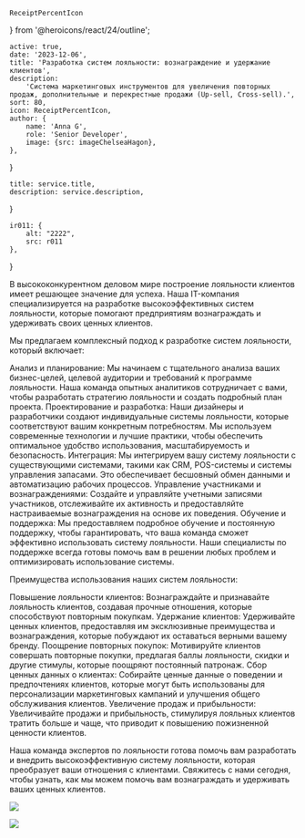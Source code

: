     ReceiptPercentIcon
} from '@heroicons/react/24/outline';

    active: true,
    date: '2023-12-06',
    title: 'Разработка систем лояльности: вознаграждение и удержание клиентов',
    description:
        'Система маркетинговых инструментов для увеличения повторных продаж, дополнительные и перекрестные продажи (Up-sell, Cross-sell).',
    sort: 80,
    icon: ReceiptPercentIcon,
    author: {
        name: 'Anna G',
        role: 'Senior Developer',
        image: {src: imageChelseaHagon},
    },
}

    title: service.title,
    description: service.description,
}

    ir011: {
        alt: "2222",
        src: r011
    },
}

В высококонкурентном деловом мире построение лояльности клиентов имеет решающее значение для успеха. Наша IT-компания специализируется на разработке высокоэффективных систем лояльности, которые помогают предприятиям вознаграждать и удерживать своих ценных клиентов.

Мы предлагаем комплексный подход к разработке систем лояльности, который включает:

Анализ и планирование: Мы начинаем с тщательного анализа ваших бизнес-целей, целевой аудитории и требований к программе лояльности. Наша команда опытных аналитиков сотрудничает с вами, чтобы разработать стратегию лояльности и создать подробный план проекта.
Проектирование и разработка: Наши дизайнеры и разработчики создают индивидуальные системы лояльности, которые соответствуют вашим конкретным потребностям. Мы используем современные технологии и лучшие практики, чтобы обеспечить оптимальное удобство использования, масштабируемость и безопасность.
Интеграция: Мы интегрируем вашу систему лояльности с существующими системами, такими как CRM, POS-системы и системы управления запасами. Это обеспечивает бесшовный обмен данными и автоматизацию рабочих процессов.
Управление участниками и вознаграждениями: Создайте и управляйте учетными записями участников, отслеживайте их активность и предоставляйте настраиваемые вознаграждения на основе их поведения.
Обучение и поддержка: Мы предоставляем подробное обучение и постоянную поддержку, чтобы гарантировать, что ваша команда сможет эффективно использовать систему лояльности. Наши специалисты по поддержке всегда готовы помочь вам в решении любых проблем и оптимизировать использование системы.

Преимущества использования наших систем лояльности:

Повышение лояльности клиентов: Вознаграждайте и признавайте лояльность клиентов, создавая прочные отношения, которые способствуют повторным покупкам.
Удержание клиентов: Удерживайте ценных клиентов, предоставляя им эксклюзивные преимущества и вознаграждения, которые побуждают их оставаться верными вашему бренду.
Поощрение повторных покупок: Мотивируйте клиентов совершать повторные покупки, предлагая баллы лояльности, скидки и другие стимулы, которые поощряют постоянный патронаж.
Сбор ценных данных о клиентах: Собирайте ценные данные о поведении и предпочтениях клиентов, которые могут быть использованы для персонализации маркетинговых кампаний и улучшения общего обслуживания клиентов.
Увеличение продаж и прибыльности: Увеличивайте продажи и прибыльность, стимулируя лояльных клиентов тратить больше и чаще, что приводит к повышению пожизненной ценности клиентов.

Наша команда экспертов по лояльности готова помочь вам разработать и внедрить высокоэффективную систему лояльности, которая преобразует ваши отношения с клиентами. Свяжитесь с нами сегодня, чтобы узнать, как мы можем помочь вам вознаграждать и удерживать ваших ценных клиентов.

![](./laptop.jpg)

<Principles/>

![](./pilot.jpg)



